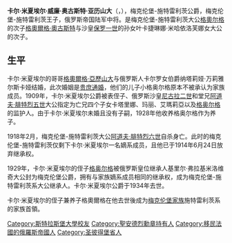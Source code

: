 {{unreferenced|time=2014-05-05T02:24:16+00:00}}
{{Infobox noble
| name        = 卡尔·米夏埃尔
| full name   = 卡尔·米夏埃尔·威廉·奧古斯特·亚历山大
| title       = 梅克伦堡公爵
| image       = Carl Michael zu Mecklenburg.jpg
| succession  =  梅克伦堡-施特雷利茨家族首領
| predecessor = [[阿道夫·腓特烈六世|阿道夫·腓特烈六世]]
| successor   = [[格奥尔格_(梅克伦堡)|格奥尔格]]
| reign       = 1918年2月23日 – 1934年12月6日
| birth_date  ={{OldStyleDate|17 June|1863|5 June}}
| birth_place = [[俄羅斯帝國|俄羅斯]][[奥拉宁鲍姆|奥拉宁鲍姆]]
| death_date  = {{Death date and age|1934|12|6|1863|6|17|df=y}}
| death_place = [[德国|德国]][[雷姆普林|雷姆普林]]
| house       = [[梅克倫堡王朝|梅克倫堡王朝]]
| father      = [[格奧爾格·奧古斯特_(梅克倫堡-施特雷利茨)|梅克伦堡的格奧尔格·奧古斯特]]
| mother      = [[葉卡捷琳娜·米哈伊洛芙娜|葉卡捷琳娜·米哈伊洛芙娜]]
| religion    = [[路德教|路德教]]
}}

'''卡尔·米夏埃尔·威廉·奥古斯特·亚历山大'''（'''{{lang|en|''Karl Michael'' Wilhelm August Alexander}}'''，{{bd|1863年|6月17日|1934年|12月6日|catIdx=George Of Mecklenburg, Duke}}），梅克伦堡-施特雷利茨公爵，梅克伦堡-施特雷利茨王子，俄罗斯帝国陆军中将。是梅克伦堡-施特雷利茨大公[[格奥尔格_(梅克伦堡-施特雷利茨)|格奧尔格]]的次子[[格奧爾格·奧古斯特_(梅克倫堡-施特雷利茨)|格奧爾格·奧古斯特]]与沙皇[[保罗一世_(俄国)|保罗一世]]的孙女叶卡捷琳娜·米哈依洛芙娜女大公的次子。

== 生平 ==
卡尔·米夏埃尔的哥哥[[格奧爾格·亞歷山大_(梅克倫堡-施特雷利茨)|格奧爾格·亞歷山大]]与俄罗斯人卡尔罗女伯爵纳塔莉娅·万莉雅尔斯卡娅结婚，此次婚姻是[[貴賤通婚|贵庶通婚]]，他们的儿子小格奥尔格原本不被承认为家族成员。1909年，卡尔·米夏埃尔公爵被表侄子、俄罗斯沙皇[[尼古拉二世_(俄罗斯)|尼古拉二世]]和堂兄[[阿道夫·腓特烈五世|阿道夫·腓特烈五世]]大公指定为亡兄四个子女卡塔里娜、玛丽、艾瑪莉亞以及[[格奥尔格_(梅克伦堡)|格奥尔格]]的监护人。由于卡尔·米夏埃尔未婚且没有子嗣，1928年他收养格奥尔格作为养子。

1918年2月，梅克伦堡-施特雷利茨大公[[阿道夫·腓特烈六世|阿道夫·腓特烈六世]]自杀身亡。此时的梅克伦堡-施特雷利茨仅剩下卡尔·米夏埃尔一名嫡系成员，且他已于1914年6月24日放弃继承权。

1929年，卡尔·米夏埃尔的侄子[[格奥尔格_(梅克伦堡)|格奥尔格]]被俄罗斯皇位继承人基里尔·弗拉基米洛维奇大公封为梅克伦堡公爵，拥有与家族嫡系成员相同的继承权，成为梅克伦堡-施特雷利茨系大公继承人。卡尔·米夏埃尔公爵于1934年去世。

卡尔·米夏埃尔的侄子兼养子格奧爾格在他去世後成为[[梅克倫堡王朝|梅克伦堡家族]]施特雷利茨系的家族首領。

{{Authority control}}

{{DEFAULTSORT:Charles Michael Of Mecklenburg, Duke}}
[[Category:斯特拉斯堡大學校友|Category:斯特拉斯堡大學校友]]
[[Category:聖安德烈勳章持有人|Category:聖安德烈勳章持有人]]
[[Category:移民法國的俄羅斯帝國人|Category:移民法國的俄羅斯帝國人]]
[[Category:圣彼得堡省人|Category:圣彼得堡省人]]